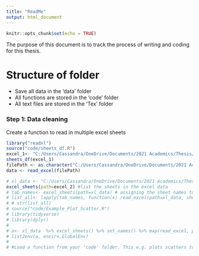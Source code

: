 ```yaml
---
title: "ReadMe"
output: html_document
---
```


```r
knitr::opts_chunk$set(echo = TRUE)
```

The purpose of this document is to track the process of writing and coding for this thesis.

# Structure of folder
* Save all data in the 'data' folder
* All functions are stored in the 'code' folder
* All text files are stored in the 'Tex' folder 

### Step 1: Data cleaning
Create a function to read in multiple excel sheets

```r
library("readxl")
source("code/sheets_df.R")
excel_1<- "C:/Users/Cassandra/OneDrive/Documents/2021 Academics/Thesis/Thesis/data/Copy of Item Sales, Pricing - Anelisa worked.xlsx"
sheets_df(excel_1)
filePath <- as.character("C:/Users/Cassandra/OneDrive/Documents/2021 Academics/Thesis/Thesis/data/Data.xlsx")
data <- read_excel(filePath)

```


```r
# xl_data <- "C:/Users/Cassandra/OneDrive/Documents/2021 Academics/Thesis/Thesis/data/Copy of Item Sales, Pricing - Anelisa worked.xlsx"
excel_sheets(path=excel_2) #list the sheets in the excel data
# tab_names<- excel_sheets(path=xl_data) # assigning the sheet names to tab_names
# list_all<- lapply(tab_names, function(x) read_excel(path=xl_data, sheet = x))
# # str(list_all)
# source("code/Example_Plot_Scatter.R") 
# library(tidyverse)
# library(dplyr)
# 
# a<- xl_data  %>% excel_sheets() %>% set_names() %>% map(read_excel, path= xl_data) 
# list2env(a, envir=.GlobalEnv)
# 
# #Load a function from your 'code' folder. This e.g. plots scatters to your own preferences.
```

